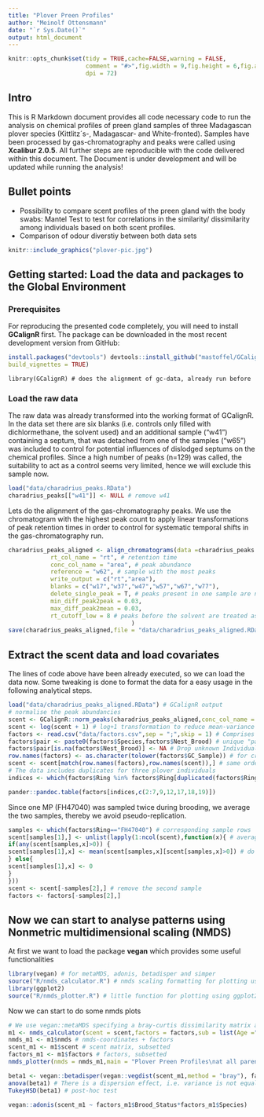```yaml
---
title: "Plover Preen Profiles"
author: "Meinolf Ottensmann"
date: "`r Sys.Date()`"
output: html_document
---
```


```r
knitr::opts_chunk$set(tidy = TRUE,cache=FALSE,warning = FALSE,
                      comment = "#>",fig.width = 9,fig.height = 6,fig.align = "center",
                      dpi = 72)
```

## Intro

This is R Markdown document provides all code necessary code to run the analysis on chemical profiles of preen gland samples of three Madagascan plover species (Kittlitz´s-, Madagascar- and White-fronted). Samples have been processed by gas-chromatography and peaks were called using **Xcalibur 2.0.5**. All further steps are reproducible with the code delivered within this document. The Document is under development and will be updated while running the analysis!

## Bullet points
* Possibility to compare scent profiles of the preen gland with the body swabs: Mantel Test to test for correlations in the similarity/ dissimilarity among individuals based on both scent profiles.
* Comparison of odour diverstiy between both data sets

```r
knitr::include_graphics("plover-pic.jpg")
```

## Getting started: Load the data and packages to the Global Environment

### Prerequisites

For reproducing the presented code completely, you will need to install **GCalignR** first.
The package can be downloaded in the most recent development version from GitHub:
```r
install.packages("devtools") devtools::install_github("mastoffel/GCalignR",
build_vignettes = TRUE) 
```

```{} 
library(GCalignR) # does the alignment of gc-data, already run before
```

### Load the raw data
The raw data was already transformed into the working format of GCalignR. In the data set there are six blanks (i.e. controls only filled with dichlormethane, the solvent used) and an additional sample ("w41") containing a septum, that was detached from one of the samples ("w65") was included to control for potential influences of dislodged septums on the chemical profiles. Since a high number of peaks (n=129) was called, the suitability to act as a control seems very limited, hence we will exclude this sample now.

```r
load("data/charadrius_peaks.RData")
charadrius_peaks[["w41"]] <- NULL # remove w41
```

Lets do the alignment of the gas-chromatography peaks. We use the chromatogram with the highest peak count to apply linear transformations of peak retention times in order to control for systematic temporal shifts in the gas-chromatography run. 

```r
charadrius_peaks_aligned <- align_chromatograms(data =charadrius_peaks ,
            rt_col_name = "rt", # retention time
            conc_col_name = "area", # peak abundance
            reference = "w62", # sample with the most peaks 
            write_output = c("rt","area"), 
            blanks = c("w17","w37","w47","w57","w67","w77"),
            delete_single_peak = T, # peaks present in one sample are not informative
            min_diff_peak2peak = 0.03,
            max_diff_peak2mean = 0.03,
            rt_cutoff_low = 8 # peaks before the solvent are treated as uncertain
                                   )
save(charadrius_peaks_aligned,file = "data/charadrius_peaks_aligned.RData")
````

## Extract the scent data and load covariates

The lines of code above have been already executed, so we can load the data now. Some tweaking is done to format the data for a easy usage in the following analytical steps. 

```r
load("data/charadrius_peaks_aligned.RData") # GCalignR output
# normalise the peak abundancies
scent <- GCalignR::norm_peaks(charadrius_peaks_aligned,conc_col_name = "area",rt_col_name = "rt",out = "data.frame")  
scent <- log(scent + 1) # log+1 transformation to reduce mean-variance trends
factors <- read.csv("data/factors.csv",sep = ";",skip = 1) # Comprises all available covariates
factors$pair <- paste0(factors$Species,factors$Nest_Brood) # unique "pairs"
factors$pair[is.na(factors$Nest_Brood)] <- NA # Drop unknown Individuals from "pairs"
row.names(factors) <- as.character(tolower(factors$GC_Sample)) # for cross-reference with gc-data
scent <- scent[match(row.names(factors),row.names(scent)),] # same order of rows is crucial 
# The data includes duplicates for three plover individuals
indices <- which(factors$Ring %in% factors$Ring[duplicated(factors$Ring)]) # duplicated Individuals
```
```r
pander::pandoc.table(factors[indices,c(2:7,9,12,17,18,19)])
``` 

Since one MP (FH47040) was sampled twice during brooding, we average the two samples, thereby we avoid pseudo-replication. 

```r
samples <- which(factors$Ring=="FH47040") # corresponding sample rows
scent[samples[1],] <- unlist(lapply(1:ncol(scent),function(x){ # average the samples
if(any(scent[samples,x]>0)) {
scent[samples[1],x] <- mean(scent[samples,x][scent[samples,x]>0]) # do not average zeros
} else{
scent[samples[1],x] <- 0
}
}))
scent <- scent[-samples[2],] # remove the second sample 
factors <- factors[-samples[2],]
```


## Now we can start to analyse patterns using  Nonmetric multidimensional scaling (NMDS)

At first we want to load the package **vegan** which provides some useful functionalities

```r
library(vegan) # for metaMDS, adonis, betadisper and simper 
source("R/nmds_calculator.R") # nmds scaling formatting for plotting using vegan::metaMDS 
library(ggplot2) 
source("R/nmds_plotter.R") # little function for plotting using ggplot2 
```

Now we can start to do some nmds plots
```r
# We use vegan::metaMDS specifying a bray-curtis dissimilarity matrix and subset the data set a bit
m1 <- nmds_calculator(scent = scent,factors = factors,sub = list(Age ="A")) # we focus on adults for now
nmds_m1 <- m1$nmds # nmds-coordinates + factors
scent_m1 <- m1$scent # scent matrix, subsetted
factors_m1 <- m1$factors # factors, subsetted 
nmds_plotter(nmds = nmds_m1,main = "Plover Preen Profiles\nat all parental care stages") # plot the results
```

```r
beta1 <- vegan::betadisper(vegan::vegdist(scent_m1,method = "bray"), factors_m1$Species) 
anova(beta1) # There is a dispersion effect, i.e. variance is not equal among Species
TukeyHSD(beta1) # post-hoc test
```

```r
vegan::adonis(scent_m1 ~ factors_m1$Brood_Status*factors_m1$Species)
```